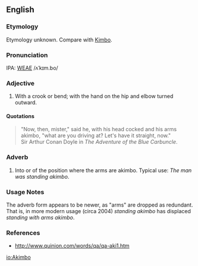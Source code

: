 ==English==
===Etymology===
Etymology unknown. Compare with [[Kimbo]].

===Pronunciation===
IPA: [[WEAE]] /ʌˈkɪm.bo/

===Adjective===
# With a crook or bend; with the hand on the hip and elbow  turned outward.

====Quotations====
<blockquote>
"Now, then, mister," said he, with his head cocked and his arms
akimbo, "what are you driving at? Let's have it straight, now."
<BR>Sir Arthur Conan Doyle in ''The Adventure of the Blue Carbuncle''.
</blockquote>


===Adverb===
# Into or of the position where the arms are akimbo.  Typical use: ''The man was standing akimbo''.

===Usage Notes===
The adverb form appears to be newer, as "arms" are dropped as redundant.  That is, in more modern usage (circa 2004) ''standing akimbo'' has displaced ''standing with arms akimbo''.

===References===
* http://www.quinion.com/words/qa/qa-aki1.htm

[[io:Akimbo]]